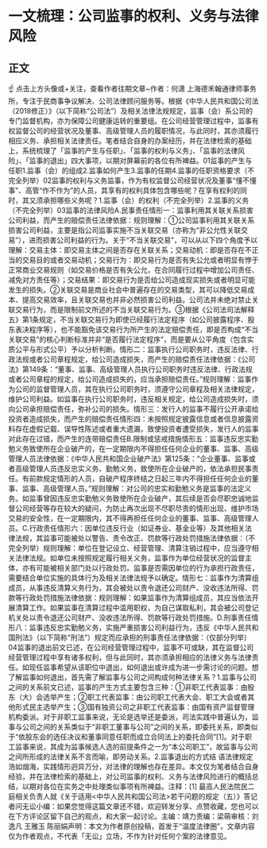 # 一文梳理：公司监事的权利、义务与法律风险
## 正文
☝ 点击上方头像或+关注，查看作者往期文章~作者：何潇 上海德禾翰通律师事务所，专注于民商事争议解决、公司法律顾问服务等。根据《中华人民共和国公司法（2018修正）》（以下简称“公司法”）及相关法律法规规定，监事（会）系公司的专门监督机构，亦为保障公司健康运转的重要组。在公司经营管理过程中，监事有权监督公司的经营状况及董事、高级管理人员的履职情况，与此同时，其亦须履行相应义务、承担相关法律责任。笔者结合自身的办案经历，并在法律检索的基础上，系统梳理了「监事的产生与任职」、「监事的权利与义务」、「监事的法律风险」、「监事的退出」四大事项，以期对屏幕前的各位有所裨益。01监事的产生与任职1.监事（会）的组成2.监事如何产生3.监事的任期4.监事的任职资格要求（不完全列举）02监事的权利与义务监事，作为有权监督公司经营状况及董事“懂不懂事”、高管“作不作为”的人员，其享有的权利具体包含哪些呢？在享有权利的同时，其又须承担哪些义务呢？1.监事（会）的权利（不完全列举）2.监事的义务（不完全列举）03监事的法律风险A.民事责任情形一：监事利用其关联关系损害公司利益，而产生的赔偿责任法律依据：规则理解：①公司监事利用其关联关系损害公司利益，主要是指公司监事实施不当关联交易（亦称为“非公允性关联交易”），进而损害公司利益的行为。关于“不当关联交易”，可以从以下四个角度予以理解：交易主体：即交易主体之间是否存在关联关系；交易动机：即是否存在不正当的交易目的或者交易动机；交易行为：即交易行为是否有失公允或者明显有悖于正常商业交易规则（如交易价格是否有失公允，在合同履行过程中增加公司责任、减免对方责任等）；交易结果：即交易行为是否给公司造成现实损失或者明显可能发生的损失。②关联交易是商业社会中普遍存在的交易类型，其可以降低交易成本、提高交易效率，且关联交易也并非必然损害公司利益。公司法并未绝对禁止关联交易行为，而是限制前文所述的不当关联交易行为。③根据《公司法司法解释五》第1条规定，不当关联交易行为即使已经履行法定程序（如公司披露程序、股东表决程序等），也不能豁免该交易行为所产生的法定赔偿责任，即是否构成“不当关联交易”的核心判断标准并非“是否履行法定程序”，而是要从公平角度（包含实质公平与形式公平）予以分析判断。情形二：监事执行公司职务时，违反法律、行政法规或者公司章程规定，给公司造成损失，而产生的赔偿责任法律依据：《公司法》第149条：“董事、监事、高级管理人员执行公司职务时违反法律、行政法规或者公司章程的规定，给公司造成损失的，应当承担赔偿责任。”规则理解：监事作为公司的监督管理人员，其在执行公司职务时，须遵守公司章程及相关法律规定，维护公司利益。如监事在执行公司职务时，违反相关规定，给公司造成损失时，须向公司承担赔偿责任，弥补公司的损失。情形三：发行人的监事不履行公开承诺给投资者造成损失，而产生的赔偿责任情形四：未按照规定披露信息或者信息披露资料存在虚假记载、误导性陈述或者重大遗漏，致使投资者遭受损失，发行人的监事对此存在过错，而产生的连带赔偿责任B.限制或惩戒措施情形五：监事违反忠实勤勉义务致使所在企业破产的，在一定期限内不得担任任何企业的董事、监事、高级管理人员法律依据：《中华人民共和国企业破产法》第125条：“企业董事、监事或者高级管理人员违反忠实义务、勤勉义务，致使所在企业破产的，依法承担民事责任。有前款规定情形的人员，自破产程序终结之日起三年内不得担任任何企业的董事、监事、高级管理人员。”规则理解：对公司的忠实和勤勉义务是监事的法定义务。如监事曾因违反忠实勤勉义务致使所在企业破产，其后续是否会尽职忠诚地监督公司经营等存在较大的疑问，为防止再次出现不尽职尽责的情形出现、维护市场交易的安全性，在一定期限内，其不得再担任任何企业的董事、监事、高级管理人员。C.行政责任情形六：因单位违反行业（如证券业、基金业等）及其他相关法律法规，其监事可能被处以警告、责令改正、罚款等行政处罚措施法律依据：（不完全列举）规则理解：单位在登记设立、经营管理、清算注销过程中，应当遵守相关法律法规。如单位未按照规定履行相关义务，监事作为单位经营状况的监督主体，亦有可能被相关部门处以行政处罚。监事是否需因单位的行为承担行政责任，需要结合单位实施的具体行为及相关法律法规予以确定。情形七：监事作为清算组成员，从事违反清算义务行为，其会被处以责令退还公司财产、没收违法所得、罚款等行政处罚措施法律依据：规则理解：如果监事作为清算组成员，其应当依法开展清算工作。如果监事在清算过程中滥用职权，为自己谋取私利，其会被公司登记机关处以责令退还公司财产、没收违法所得、罚款等行政处罚措施。D.刑事责任情形八：监事违反忠实勤勉义务，实施严重损害公司利益行为，违反《中华人民共和国刑法》（以下简称“刑法”）规定而应承担的刑事责任法律依据：（仅部分列举）04监事的退出前文已述，在公司经营管理过程中，监事不可或缺，其在监督公司经营管理过程中享有诸多权利，但与此同时，其亦须承担相应的法律义务与法律责任。如现任监事希望从该职位中退出，如何退出或许成为进一步需讨论的问题。想了解监事如何退出，首先需了解监事与公司之间构成何种法律关系？1.监事与公司之间的关系前文已述，监事的产生方式主要包含三种：①非职工代表监事：由股东（大）会选举产生；②职工代表监事：由公司职工代表大会、职工大会或者其他形式民主选举产生；③国有独资公司之非职工代表监事：由国有资产监督管理机构委派。对于非职工监事来说，无论是选举还是委派，司法实践中普遍认为，监事与公司之间的关系类似于“非职工董事与公司”之间的关系，即委托关系，即类似于“依股东会的选任决议和董事同意任职而成立合同法上的委托合同”[1]。对于职工监事来说，其成为监事候选人选的前提条件之一为“本公司职工”，故监事与公司之间所形成的法律关系不言而喻，即劳动关系。2.监事退出的方式结 语法律规定浩如烟海，实践情形迥异万分，对法律的理解也存在差异。本文仅为笔者结合自身经验，并在法律检索的基础上，对公司监事的权利、义务与法律风险进行的概括总结，以期对各位在实务之中处理类似事项有所裨益。注释：[1] 最高人民法院民二庭相关负责人就《关于适用<中华人民共和国公司法>若干问题的规定（五）》答记者问无讼小编：如果您觉得这篇文章还不错，欢迎转发分享、点赞收藏，您也可以在下方评论区留下自己的观点，和大家一起讨论。主编：靖力责编：梁萌审核：刘逸凡 王雅玉 陈丽娟声明：本文为作者原创投稿，首发于“温度法律圈”，文章内容仅为作者观点，不代表「无讼」立场，不作为针对任何个案的法律意见。